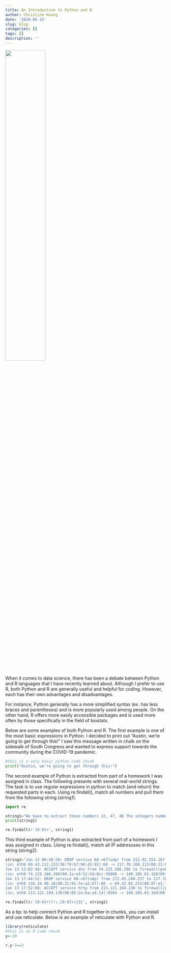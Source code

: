 ```yaml
---
title: An Introduction to Python and R
author: Christine Huang
date: '2020-05-15'
slug: blog
categories: []
tags: []
description: ''
---
```

![](/blog/2020-05-13-blog_files/pic.png){width=50%}

When it comes to data science, there has been a debate between Python and R languages that I have recently learned about. Although I prefer to use R, both Python and R are generally useful and helpful for coding. However, each has their own advantages and disadvantages.

For instance, Python generally has a more simplified syntax (ex. has less braces and parentheses) and is more popularly used among people. On the other hand, R offers more easily accessible packages and is used more often by those specifically in the field of biostats. 

Below are some examples of both Python and R. The first example is one of the most basic expressions in Python. I decided to print out "Austin, we're going to get through this!" I saw this message written in chalk on the sidewalk of South Congress and wanted to express support towards the community during the COVID-19 pandemic.  

```python
#this is a very basic python code chunk
print("Austin, we're going to get through this!")
```

The second example of Python is extracted from part of a homework I was assigned in class. The following presents with several real-world strings. The task is to use regular expressions in python to match (and return) the requested parts in each.
Using re.findall(), match all numbers and pull them from the following string (string1).

```python
import re

string1="We have to extract these numbers 12, 47, 48 The integers numbers are also interesting: 189 2036 314\',\' is a separator, so please extract these numbers 125,789,1450 and also these 564,90456 We like to offer you 7890$ per month in order to complete this task... we are joking"
print(string1)
```

```python
re.findall(r'[0-9]+', string1)
```

This third example of Python is also extracted from part of a homework I was assigned in class. Using re.findall(), match all IP addressses in this string (string2).

```python
string2="Jan 13 00:48:59: DROP service 68->67(udp) from 213.92.153.167 to 69.43.107.219, prefix: \"spoof iana-0/8\" \
(in: eth0 69.43.112.233(38:f8:b7:90:45:92):68 -> 217.70.100.113(00:21:87:79:9c:d9):67 UDP len:576 ttl:64) \
Jan 13 12:02:48: ACCEPT service dns from 74.125.186.208 to firewall(pub-nic-dns), prefix: \"none\" \
(in: eth0 74.125.186.208(00:1a:e3:52:5d:8e):36008 -> 140.105.63.158(00:1a:9a:86:2e:62):53 UDP len:82 ttl:38) \
Jan 13 17:44:52: DROP service 68->67(udp) from 172.45.240.237 to 217.70.177.60, prefix: \"spoof iana-0/8\" \
(in: eth0 216.34.90.16(00:21:91:fe:a2:6f):68 -> 69.43.85.253(00:07:e1:7c:53:db):67 UDP len:328 ttl:64) \
Jan 13 17:52:08: ACCEPT service http from 213.121.184.130 to firewall(pub-nic), prefix: \"none\" \
(in: eth0 213.121.184.130(00:05:2e:6a:a4:14):8504 -> 140.105.63.164(00:60:11:92:ed:1b):80 TCP flags: ****S* len:52 ttl:109)"

re.findall(r'[0-9]+(?:\.[0-9]+){3}', string2)
```

As a tip: to help connect Python and R together in chunks, you can install and use reticulate. Below is an example of reticulate with Python and R. 

```R
library(reticulate) 
#this is an R code chunk 
y<-10
```

```python
r.y-7==3
```
